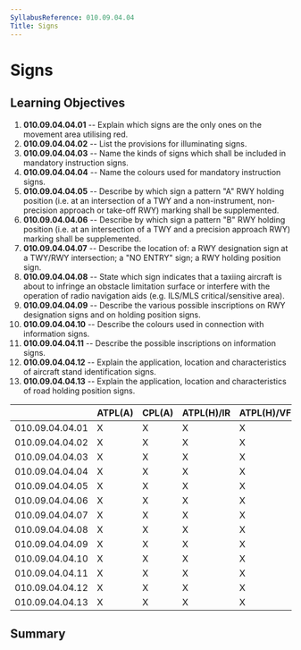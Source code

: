 ```yaml
---
SyllabusReference: 010.09.04.04
Title: Signs
---
```


# Signs

## Learning Objectives

1.  **010.09.04.04.01** -- Explain which signs are the only ones on the movement
    area utilising red.
2.  **010.09.04.04.02** -- List the provisions for illuminating signs.
3.  **010.09.04.04.03** -- Name the kinds of signs which shall be included in
    mandatory instruction signs.
4.  **010.09.04.04.04** -- Name the colours used for mandatory instruction signs.
5.  **010.09.04.04.05** -- Describe by which sign a pattern "A" RWY holding
    position (i.e. at an intersection of a TWY and a non-instrument,
    non-precision approach or take-off RWY) marking shall be supplemented.
6.  **010.09.04.04.06** -- Describe by which sign a pattern "B" RWY holding
    position (i.e. at an intersection of a TWY and a precision approach RWY)
    marking shall be supplemented.
7.  **010.09.04.04.07** -- Describe the location of: a RWY designation sign at a
    TWY/RWY intersection; a "NO ENTRY" sign; a RWY holding position sign.
8.  **010.09.04.04.08** -- State which sign indicates that a taxiing aircraft is
    about to infringe an obstacle limitation surface or interfere with the
    operation of radio navigation aids (e.g. ILS/MLS critical/sensitive area).
9.  **010.09.04.04.09** -- Describe the various possible inscriptions on RWY
    designation signs and on holding position signs.
10. **010.09.04.04.10** -- Describe the colours used in connection with
    information signs.
11. **010.09.04.04.11** -- Describe the possible inscriptions on information
    signs.
12. **010.09.04.04.12** -- Explain the application, location and characteristics
    of aircraft stand identification signs.
13. **010.09.04.04.13** -- Explain the application, location and characteristics
    of road holding position signs.

|                 | ATPL(A) | CPL(A) | ATPL(H)/IR | ATPL(H)/VFR | CPL(H) | IR  | CBIR(A) |
| --------------- | ------- | ------ | ---------- | ----------- | ------ | --- | ------- |
| 010.09.04.04.01 | X       | X      | X          | X           | X      | X   | X       |
| 010.09.04.04.02 | X       | X      | X          | X           | X      | X   | X       |
| 010.09.04.04.03 | X       | X      | X          | X           | X      | X   | X       |
| 010.09.04.04.04 | X       | X      | X          | X           | X      | X   | X       |
| 010.09.04.04.05 | X       | X      | X          | X           | X      | X   | X       |
| 010.09.04.04.06 | X       | X      | X          | X           | X      | X   | X       |
| 010.09.04.04.07 | X       | X      | X          | X           | X      | X   | X       |
| 010.09.04.04.08 | X       | X      | X          | X           | X      | X   | X       |
| 010.09.04.04.09 | X       | X      | X          | X           | X      | X   | X       |
| 010.09.04.04.10 | X       | X      | X          | X           | X      | X   | X       |
| 010.09.04.04.11 | X       | X      | X          | X           | X      | X   | X       |
| 010.09.04.04.12 | X       | X      | X          | X           | X      | X   | X       |
| 010.09.04.04.13 | X       | X      | X          | X           | X      | X   | X       |

## Summary
